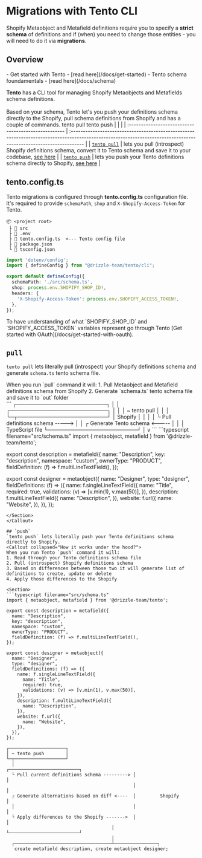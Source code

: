
# Migrations with Tento CLI

Shopify Metaobject and Metafield definitions require you to specify a **strict schema** of definitions and if (when) you need to change
those entities - you will need to do it via **migrations**.

## Overview
<Prerequisites>
- Get started with Tento - [read here](/docs/get-started)
- Tento schema foundamentals - [read here](/docs/schema)
</Prerequisites>

**Tento** has a CLI tool for managing Shopify Metaobjects and Metafields schema definitions.\
\
Based on your schema, Tento let's you push your definitions schema directly to the Shopify, pull schema definitions from Shopify and has a couple of commands.
<Npx>
tento pull
tento push
</Npx>
|                                                      |                                                                                                                                                                    |
| :--------------------------------------------------- | :----------------------------------------------------------------------------------------------------------------------------------------------------------------- |
| [`tento pull`](/docs/migrations#pull)                | lets you pull (introspect) Shopify definitions schema, convert it to Tento schema and save it to your codebase, [see here](/docs/drizzle-kit-pull)                 |
| [`tento push`](/docs/migrations#push)                | lets you push your Tento definitions schema directly to Shopify, [see here](/docs/drizzle-kit-push)                                                                |

## tento.config.ts
Tento migrations is configured through **tento.config.ts** configuration file.\
It's required to provide `schemaPath`, `shop` and `X-Shopify-Access-Token` for Tento.
```
📦 <project root>
 ├ 📂 src
 ├ 📜 .env
 ├ 📜 tento.config.ts  <--- Tento config file
 ├ 📜 package.json
 └ 📜 tsconfig.json
```
```typescript filename="tento.config.ts"
import 'dotenv/config';
import { defineConfig } from "@drizzle-team/tento/cli";

export default defineConfig({
  schemaPath: './src/schema.ts',
  shop: process.env.SHOPIFY_SHOP_ID!,
  headers: {
    'X-Shopify-Access-Token': process.env.SHOPIFY_ACCESS_TOKEN!,
  },
});
```
<Callout type="warning">
To have understanding of what `SHOPIFY_SHOP_ID` and `SHOPIFY_ACCESS_TOKEN` variables represent go through Tento [Get started with OAuth](/docs/get-started-with-oauth).
</Callout>

## `pull`

`tento pull` lets literally pull (introspect) your Shopify definitions schema and generate `schema.ts` tento schema file.

<Callout collapsed="How it works under the hood?">
When you run `pull` command it will:
1. Pull Metaobject and Metafield definitions schema from Shopify
2. Generate `schema.ts` tento schema file and save it to `out` folder

<Section>
```
                                   ┌────────────────────────┐
                                   │                        │
┌──────────────────────────┐       │                        │
│ ~ tento pull             │       │                        │
└─┬────────────────────────┘       │        Shopify         │
  │                                │                        │
  └ Pull definitions schema -----> │                        │
  ┌ Generate Tento schema   <----- │                        │
  │ TypeScript file                └────────────────────────┘
  │
  v
```
```typescript filename="src/schema.ts"
import { metaobject, metafield } from '@drizzle-team/tento';

export const description = metafield({
  name: "Description",
  key: "description",
  namespace: "custom",
  ownerType: "PRODUCT",
  fieldDefinition: (f) => f.multiLineTextField(),
});

export const designer = metaobject({
  name: "Designer",
  type: "designer",
  fieldDefinitions: (f) => ({
    name: f.singleLineTextField({
      name: "Title",
      required: true,
      validations: (v) => [v.min(1), v.max(50)],
    }),
    description: f.multiLineTextField({
      name: "Description",
    }),
    website: f.url({
      name: "Website",
    }),
  }),
});
```
</Section>
</Callout>

## `push`
`tento push` lets literally push your Tento definitions schema directly to Shopify.
<Callout collapsed="How it works under the hood?">
When you run Tento `push` command it will:
1. Read through your Tento definitions schema file
2. Pull (introspect) Shopify definitions schema 
3. Based on differences between those two it will generate list of definitions to create, update or delete
4. Apply those differences to the Shopify

<Section>
```typescript filename="src/schema.ts"
import { metaobject, metafield } from '@drizzle-team/tento';

export const description = metafield({
  name: "Description",
  key: "description",
  namespace: "custom",
  ownerType: "PRODUCT",
  fieldDefinition: (f) => f.multiLineTextField(),
});

export const designer = metaobject({
  name: "Designer",
  type: "designer",
  fieldDefinitions: (f) => ({
    name: f.singleLineTextField({
      name: "Title",
      required: true,
      validations: (v) => [v.min(1), v.max(50)],
    }),
    description: f.multiLineTextField({
      name: "Description",
    }),
    website: f.url({
      name: "Website",
    }),
  }),
});
```
```
┌─────────────────────┐                  
│ ~ tento push        │                  
└─┬───────────────────┘                  
  │                                            ┌──────────────────────────┐
  └ Pull current definitions schema ---------> │                          │
                                               │                          │
  ┌ Generate alternations based on diff <----  │         Shopify          │
  │                                            │                          │
  └ Apply differences to the Shopify ------->  │                          │
                                       │       └──────────────────────────┘
                                       │
  ┌────────────────────────────────────┴────────────────┐
   create metafield description, create metaobject designer;
```
</Section>
</Callout>
